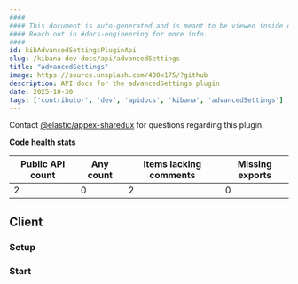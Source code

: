 ```yaml
---
####
#### This document is auto-generated and is meant to be viewed inside our experimental, new docs system.
#### Reach out in #docs-engineering for more info.
####
id: kibAdvancedSettingsPluginApi
slug: /kibana-dev-docs/api/advancedSettings
title: "advancedSettings"
image: https://source.unsplash.com/400x175/?github
description: API docs for the advancedSettings plugin
date: 2025-10-30
tags: ['contributor', 'dev', 'apidocs', 'kibana', 'advancedSettings']
---
```




Contact [@elastic/appex-sharedux](https://github.com/orgs/elastic/teams/appex-sharedux) for questions regarding this plugin.

**Code health stats**

| Public API count  | Any count | Items lacking comments | Missing exports |
|-------------------|-----------|------------------------|-----------------|
| 2 | 0 | 2 | 0 |

## Client

### Setup
<DocDefinitionList data={[advancedSettingsObj.client.setup]}/>

### Start
<DocDefinitionList data={[advancedSettingsObj.client.start]}/>

